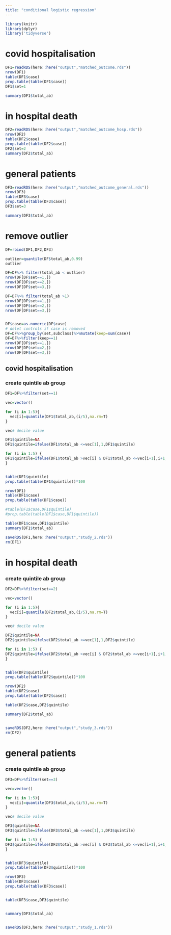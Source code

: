 ```yaml
---
title: "conditional logistic regression"
---
```


```r
library(knitr)
library(dplyr)
library('tidyverse')
```

# covid hospitalisation
```r
DF1=readRDS(here::here("output","matched_outcome.rds"))
nrow(DF1)
table(DF1$case)
prop.table(table(DF1$case))
DF1$set=1

summary(DF1$total_ab)
```


# in hospital death
```r
DF2=readRDS(here::here("output","matched_outcome_hosp.rds"))
nrow(DF2)
table(DF2$case)
prop.table(table(DF2$case))
DF2$set=2
summary(DF2$total_ab)
```

# general patients
```r
DF3=readRDS(here::here("output","matched_outcome_general.rds"))
nrow(DF3)
table(DF3$case)
prop.table(table(DF3$case))
DF3$set=3

summary(DF3$total_ab)
```

# remove outlier
```r
DF=rbind(DF1,DF2,DF3)

outlier=quantile(DF$total_ab,0.99)
outlier

DF=DF%>% filter(total_ab < outlier)
nrow(DF[DF$set==1,])
nrow(DF[DF$set==2,])
nrow(DF[DF$set==3,])

DF=DF%>% filter(total_ab >1)
nrow(DF[DF$set==1,])
nrow(DF[DF$set==2,])
nrow(DF[DF$set==3,])


DF$case=as.numeric(DF$case)
# delet controls if case is removed
DF=DF%>%group_by(set,subclass)%>%mutate(keep=sum(case))
DF=DF%>%filter(keep==1)
nrow(DF[DF$set==1,])
nrow(DF[DF$set==2,])
nrow(DF[DF$set==3,])

```


## covid hospitalisation
### create quintile ab group
```r
DF1=DF%>%filter(set==1)

vec=vector()

for (i in 1:5){
  vec[i]=quantile(DF1$total_ab,(i/5),na.rm=T)
}

vec# decile value

DF1$quintile=NA
DF1$quintile=ifelse(DF1$total_ab <=vec[1],1,DF1$quintile)

for (i in 1:5) {
DF1$quintile=ifelse(DF1$total_ab >vec[i] & DF1$total_ab <=vec[i+1],i+1,DF1$quintile )  
}


table(DF1$quintile)
prop.table(table(DF1$quintile))*100 


```

```r
nrow(DF1)
table(DF1$case)
prop.table(table(DF1$case))

#table(DF1$case,DF1$quintile)
#prop.table(table(DF1$case,DF1$quintile))

table(DF1$case,DF1$quintile)
summary(DF1$total_ab)

saveRDS(DF1,here::here("output","study_2.rds"))
rm(DF1)
```



# in hospital death
### create quintile ab group
```r
DF2=DF%>%filter(set==2)

vec=vector()

for (i in 1:5){
  vec[i]=quantile(DF2$total_ab,(i/5),na.rm=T)
}

vec# decile value

DF2$quintile=NA
DF2$quintile=ifelse(DF2$total_ab <=vec[1],1,DF2$quintile)

for (i in 1:5) {
DF2$quintile=ifelse(DF2$total_ab >vec[i] & DF2$total_ab <=vec[i+1],i+1,DF2$quintile )  
}


table(DF2$quintile)
prop.table(table(DF2$quintile))*100 

```

```r
nrow(DF2)
table(DF2$case)
prop.table(table(DF2$case))

table(DF2$case,DF2$quintile)

summary(DF2$total_ab)


saveRDS(DF2,here::here("output","study_3.rds"))
rm(DF2)

```




# general patients

### create quintile ab group
```r
DF3=DF%>%filter(set==3)

vec=vector()

for (i in 1:5){
  vec[i]=quantile(DF3$total_ab,(i/5),na.rm=T)
}

vec# decile value

DF3$quintile=NA
DF3$quintile=ifelse(DF3$total_ab <=vec[1],1,DF3$quintile)

for (i in 1:5) {
DF3$quintile=ifelse(DF3$total_ab >vec[i] & DF3$total_ab <=vec[i+1],i+1,DF3$quintile )  
}


table(DF3$quintile)
prop.table(table(DF3$quintile))*100 


```

```r
nrow(DF3)
table(DF3$case)
prop.table(table(DF3$case))


table(DF3$case,DF3$quintile)


summary(DF3$total_ab)


saveRDS(DF3,here::here("output","study_1.rds"))

```
